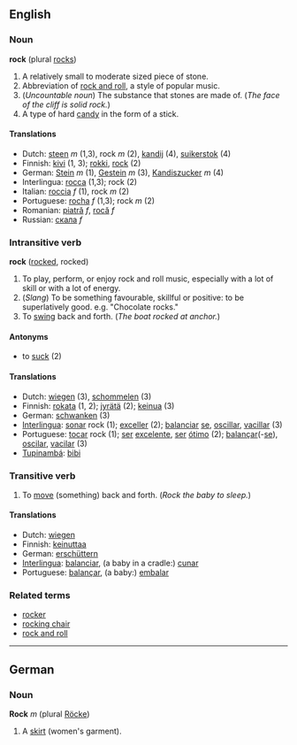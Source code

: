 ==English==
===Noun===
'''rock''' (plural [[rocks]])

#A relatively small to moderate sized piece of stone.
#Abbreviation of [[rock and roll]], a style of popular music.
#(''Uncountable noun'') The substance that stones are made of. (''The face of the cliff is solid rock.'')
#A type of hard [[candy]] in the form of a stick.

====Translations====
*Dutch: [[steen]] ''m'' (1,3), rock ''m'' (2), [[kandij]] (4), [[suikerstok]] (4)
*Finnish: [[kivi]] (1, 3); [[rokki]], [[rock]] (2)
*German: [[Stein]] ''m'' (1), [[Gestein]] ''m'' (3), [[Kandiszucker]] ''m'' (4)
*Interlingua: [[rocca]] (1,3); rock (2)
*Italian: [[roccia]] ''f'' (1), rock ''m'' (2)
*Portuguese: [[rocha]] ''f'' (1,3); rock ''m'' (2)
*Romanian: [[piatră]] ''f'', [[rocă]] ''f''
*Russian: [[скала]] ''f''

===Intransitive verb===
'''rock''' ([[rocked]], rocked)

#To play, perform, or enjoy rock and roll music, especially with a lot of skill or with a lot of energy.
#(''Slang'') To be something favourable, skillful or positive: to be superlatively good. e.g. "Chocolate rocks."
#To [[swing]] back and forth.  (''The boat rocked at anchor.'')

====Antonyms====
* to [[suck]] (2)

====Translations====
*Dutch: [[wiegen]] (3), [[schommelen]] (3)
*Finnish: [[rokata]] (1, 2); [[jyrätä]] (2); [[keinua]] (3)
*German: [[schwanken]] (3)
*[[Interlingua]]: [[sonar]] rock (1); [[exceller]] (2); [[balanciar]] [[se]], [[oscillar]], [[vacillar]] (3)
*Portuguese: [[tocar]] rock (1); [[ser]] [[excelente]], [[ser]] [[ótimo]] (2); [[balançar]](-[[se]]), [[oscilar]], [[vacilar]] (3)
*[[Tupinambá]]: [[bibi]]

===Transitive verb===
#To [[move]] (something) back and forth.  (''Rock the baby to sleep.'')

====Translations====
*Dutch: [[wiegen]]
*Finnish: [[keinuttaa]]
*German: [[erschüttern]]
*[[Interlingua]]: [[balanciar]], (a baby in a cradle:) [[cunar]]
*Portuguese: [[balançar]], (a baby:) [[embalar]]

===Related terms===
*[[rocker]]
*[[rocking chair]]
*[[rock and roll]]

----
==German==
===Noun===
'''Rock''' ''m'' (plural [[Röcke]])

# A [[skirt]] (women's garment).